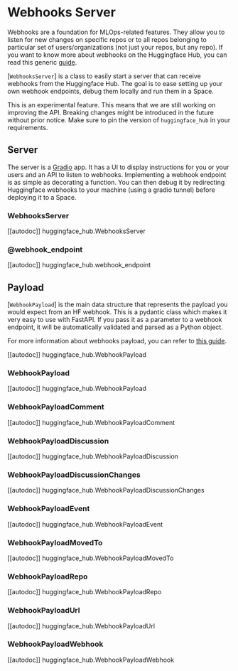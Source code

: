 # Webhooks Server

Webhooks are a foundation for MLOps-related features. They allow you to listen for new changes on specific repos or to
all repos belonging to particular set of users/organizations (not just your repos, but any repo). If you want to know
more about webhooks on the Huggingface Hub, you can read this generic [guide](https://huggingface.co/docs/hub/webhooks).

[`WebhooksServer`] is a class to easily start a server that can receive webhooks from the Huggingface Hub. The goal
is to ease setting up your own webhook endpoints, debug them locally and run them in a Space. 

<Tip warning={true}>

This is an experimental feature. This means that we are still working on improving the API. Breaking changes might be
introduced in the future without prior notice. Make sure to pin the version of `huggingface_hub` in your requirements.

</Tip>



## Server

The server is a [Gradio](https://gradio.app/) app. It has a UI to display instructions for you or your users and an API
to listen to webhooks. Implementing a webhook endpoint is as simple as decorating a function. You can then debug it
by redirecting Huggingface webhooks to your machine (using a gradio tunnel) before deploying it to a Space.

### WebhooksServer

[[autodoc]] huggingface_hub.WebhooksServer

### @webhook_endpoint

[[autodoc]] huggingface_hub.webhook_endpoint

## Payload

[`WebhookPayload`] is the main data structure that represents the payload you would expect from an HF webhook. This is
a pydantic class which makes it very easy to use with FastAPI. If you pass it as a parameter to a webhook endpoint, it
will be automatically validated and parsed as a Python object.

For more information about webhooks payload, you can refer to [this guide](https://huggingface.co/docs/hub/webhooks#webhook-payloads).

[[autodoc]] huggingface_hub.WebhookPayload

### WebhookPayload

[[autodoc]] huggingface_hub.WebhookPayload

### WebhookPayloadComment

[[autodoc]] huggingface_hub.WebhookPayloadComment

### WebhookPayloadDiscussion

[[autodoc]] huggingface_hub.WebhookPayloadDiscussion

### WebhookPayloadDiscussionChanges

[[autodoc]] huggingface_hub.WebhookPayloadDiscussionChanges

### WebhookPayloadEvent

[[autodoc]] huggingface_hub.WebhookPayloadEvent

### WebhookPayloadMovedTo

[[autodoc]] huggingface_hub.WebhookPayloadMovedTo

### WebhookPayloadRepo

[[autodoc]] huggingface_hub.WebhookPayloadRepo

### WebhookPayloadUrl

[[autodoc]] huggingface_hub.WebhookPayloadUrl

### WebhookPayloadWebhook

[[autodoc]] huggingface_hub.WebhookPayloadWebhook
